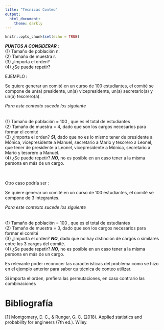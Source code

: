---
title: "Técnicas Conteo"
output: 
  html_document: 
    theme: darkly
---

```{r setup, include=FALSE}
knitr::opts_chunk$set(echo = TRUE)
```

***PUNTOS A CONSIDERAR :***
<br>
(1) Tamaño de población n.
<br>
(2) Tamaño de muestra r.
<br>
(3) ¿Importa el orden?
<br>
(4) ¿Se puede repetir?

EJEMPLO : 

Se quiere generar un comité en un curso de 100 estudiantes, el comité se compone de
un(a) presidente, un(a) vicepresidente, un(a) secretario(a) y un(a) tesorero(a).

*Para este contexto sucede los siguiente*
<br><br><br>
(1) Tamaño de población = 100 , que es el total de estudiantes
<br>
(2) Tamaño de muestra = 4, dado que son los cargos necesarios para formar el comité
<br>
(3) ¿Importa el orden? ***SI***, dado que no es lo mismo tener de presidente a Mónica, vicepresidente a Manuel, secretario a Mario y tesorero a Leonel, que tener de presidente a Leonel, vicepresidente a Mónica, secretario a Mario y tesorero a Manuel.
<br>
(4) ¿Se puede repetir? ***NO***, no es posible en un caso tener a la misma persona en más de un cargo.
<br><br><br>

Otro caso podría ser : 

Se quiere generar un comité en un curso de 100 estudiantes, el comité se compone de
3 integrantes.

*Para este contexto sucede los siguiente*
<br><br><br>
(1) Tamaño de población = 100 , que es el total de estudiantes
<br>
(2) Tamaño de muestra = 3, dado que son los cargos necesarios para formar el comité
<br>
(3) ¿Importa el orden? ***NO***, dado que no hay distinción de cargos o similares entre los 3 cargos del comité.
<br>
(4) ¿Se puede repetir? ***NO***, no es posible en un caso tener a la misma persona en más de un cargo.


Es relevante poder reconocer las características del problema como se hizo en el ejemplo anterior para saber qu técnica de conteo utilizar.

Si importa el orden, prefiera las permutaciones, en caso contrario las combinaciones


# Bibliografía
  [1] Montgomery, D. C., & Runger, G. C. (2018). Applied statistics and probability for engineers (7th ed.). Wiley.